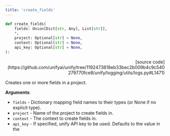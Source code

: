 ```yaml
---
title: 'create_fields'
---
```


```python
def create_fields(
    fields: Union[Dict[str, Any], List[str]],
    *,
    project: Optional[str] = None,
    context: Optional[str] = None,
    api_key: Optional[str] = None,
):
```

<p align="right">[source code](https://github.com/unifyai/unify/tree/1192473818eb33bec2b009b4c9c540279770fce8/unify/logging/utils/logs.py#L1471)</p>

Creates one or more fields in a project.

**Arguments**:

- `fields` - Dictionary mapping field names to their types (or None if no explicit type).
- `project` - Name of the project to create fields in.
- `context` - The context to create fields in.
- `api_key` - If specified, unify API key to be used. Defaults to the value in the